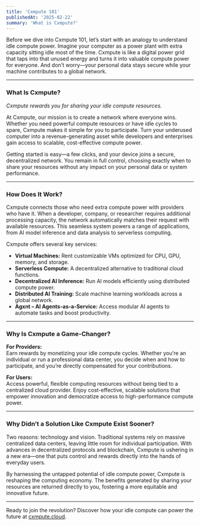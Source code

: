```yaml
---
title: 'Cxmpute 101'
publishedAt: '2025-02-22'
summary: 'What is Cxmpute?'
---
```


Before we dive into Cxmpute 101, let’s start with an analogy to understand idle compute power. Imagine your computer as a power plant with extra capacity sitting idle most of the time. Cxmpute is like a digital power grid that taps into that unused energy and turns it into valuable compute power for everyone. And don’t worry—your personal data stays secure while your machine contributes to a global network.

---

### What Is Cxmpute?

*Cxmpute rewards you for sharing your idle compute resources.*

At Cxmpute, our mission is to create a network where everyone wins. Whether you need powerful compute resources or have idle cycles to spare, Cxmpute makes it simple for you to participate. Turn your underused computer into a revenue-generating asset while developers and enterprises gain access to scalable, cost-effective compute power.

Getting started is easy—a few clicks, and your device joins a secure, decentralized network. You remain in full control, choosing exactly when to share your resources without any impact on your personal data or system performance.

---

### How Does It Work?

Cxmpute connects those who need extra compute power with providers who have it. When a developer, company, or researcher requires additional processing capacity, the network automatically matches their request with available resources. This seamless system powers a range of applications, from AI model inference and data analysis to serverless computing.

Cxmpute offers several key services:

- **Virtual Machines:** Rent customizable VMs optimized for CPU, GPU, memory, and storage.
- **Serverless Compute:** A decentralized alternative to traditional cloud functions.
- **Decentralized AI Inference:** Run AI models efficiently using distributed compute power.
- **Distributed AI Training:** Scale machine learning workloads across a global network.
- **Agxnt – AI Agents-as-a-Service:** Access modular AI agents to automate tasks and boost productivity.

---

### Why Is Cxmpute a Game-Changer?

**For Providers:**  
Earn rewards by monetizing your idle compute cycles. Whether you’re an individual or run a professional data center, you decide when and how to participate, and you’re directly compensated for your contributions.

**For Users:**  
Access powerful, flexible computing resources without being tied to a centralized cloud provider. Enjoy cost-effective, scalable solutions that empower innovation and democratize access to high-performance compute power.

---

### Why Didn’t a Solution Like Cxmpute Exist Sooner?

Two reasons: technology and vision. Traditional systems rely on massive centralized data centers, leaving little room for individual participation. With advances in decentralized protocols and blockchain, Cxmpute is ushering in a new era—one that puts control and rewards directly into the hands of everyday users.

By harnessing the untapped potential of idle compute power, Cxmpute is reshaping the computing economy. The benefits generated by sharing your resources are returned directly to you, fostering a more equitable and innovative future.

---

Ready to join the revolution? Discover how your idle compute can power the future at [cxmpute.cloud](https://www.cxmpute.cloud).